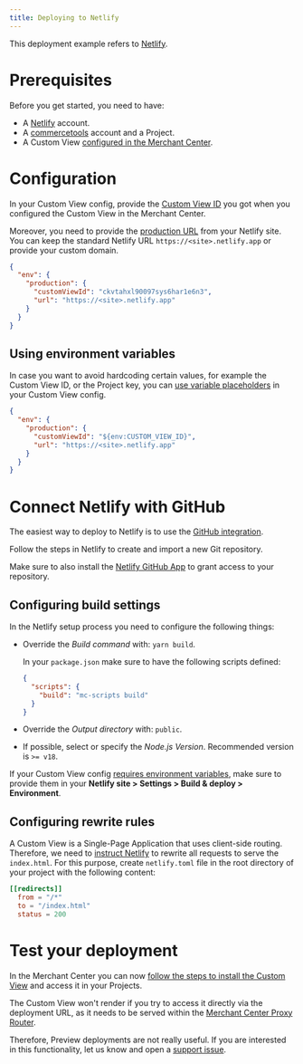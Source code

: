 ```yaml
---
title: Deploying to Netlify
---
```


This deployment example refers to [Netlify](https://www.netlify.com/).

# Prerequisites

Before you get started, you need to have:

- A [Netlify](https://app.netlify.com) account.
- A [commercetools](https://docs.commercetools.com/getting-started) account and a Project.
- A Custom View [configured in the Merchant Center](https://docs.commercetools.com/merchant-center/managing-custom-applications).

# Configuration

In your Custom View config, provide the [Custom View ID](/api-reference/application-config#envproductionapplicationid) you got when you configured the Custom View in the Merchant Center.

Moreover, you need to provide the [production URL](/api-reference/application-config#envproductionurl) from your Netlify site. You can keep the standard Netlify URL `https://<site>.netlify.app` or provide your custom domain.

```json title="custom-view-config.json"
{
  "env": {
    "production": {
      "customViewId": "ckvtahxl90097sys6har1e6n3",
      "url": "https://<site>.netlify.app"
    }
  }
}
```

## Using environment variables

In case you want to avoid hardcoding certain values, for example the Custom View ID, or the Project key, you can [use variable placeholders](/api-reference/application-config#using-variable-placeholders) in your Custom View config.

```json title="custom-view-config.json" highlightLines="4"
{
  "env": {
    "production": {
      "customViewId": "${env:CUSTOM_VIEW_ID}",
      "url": "https://<site>.netlify.app"
    }
  }
}
```

# Connect Netlify with GitHub

The easiest way to deploy to Netlify is to use the [GitHub integration](https://docs.netlify.com/configure-builds/overview/).

Follow the steps in Netlify to create and import a new Git repository.

<Info>

Make sure to also install the [Netlify GitHub App](https://github.com/apps/netlify) to grant access to your repository.

</Info>

## Configuring build settings

In the Netlify setup process you need to configure the following things:

* Override the *Build command* with: `yarn build`.

  <Info>

  In your `package.json` make sure to have the following scripts defined:

  ```json title="package.json"
  {
    "scripts": {
      "build": "mc-scripts build"
    }
  }
  ```

  </Info>

* Override the *Output directory* with: `public`.
* If possible, select or specify the *Node.js Version*. Recommended version is `>= v18`.

<Info>

If your Custom View config [requires environment variables](#using-environment-variables), make sure to provide them in your **Netlify site > Settings > Build & deploy > Environment**.

</Info>

## Configuring rewrite rules

A Custom View is a Single-Page Application that uses client-side routing. Therefore, we need to [instruct Netlify](https://docs.netlify.com/routing/redirects/rewrites-proxies/#history-pushstate-and-single-page-apps) to rewrite all requests to serve the `index.html`.
For this purpose, create `netlify.toml` file in the root directory of your project with the following content:

```toml title="netlify.toml"
[[redirects]]
  from = "/*"
  to = "/index.html"
  status = 200
```

# Test your deployment

In the Merchant Center you can now [follow the steps to install the Custom View](https://docs.commercetools.com/merchant-center/managing-custom-applications) and access it in your Projects.

<Warning>

The Custom View won't render if you try to access it directly via the deployment URL, as it needs to be served within the [Merchant Center Proxy Router](/concepts/merchant-center-proxy-router).

Therefore, Preview deployments are not really useful. If you are interested in this functionality, let us know and open a [support issue](https://github.com/commercetools/merchant-center-application-kit/issues/new/choose).

</Warning>
